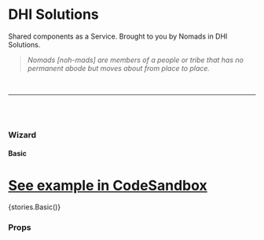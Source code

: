 
<Meta title="Wizard" component={Wizard} />

# DHI Solutions

Shared components as a Service. Brought to you by Nomads in DHI Solutions.

> _Nomads [noh-mads] are members of a people or tribe that has no permanent abode but moves about from place to place._

<br />

---

<br />
<br />

### Wizard

#### Basic

# [See example in CodeSandbox](https://codesandbox.io/s/wizard-basic-yxf12)

<Preview withToolbar>
  <Story name="Basic">{stories.Basic()}</Story>
</Preview>

### Props

<Props of={Wizard} />
